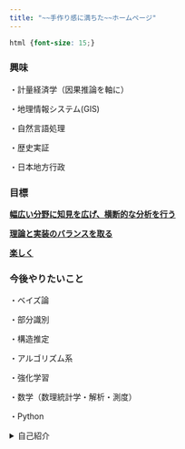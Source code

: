 ```yaml
---
title: "~~手作り感に満ちた~~ホームページ"
---
```


```css
html {font-size: 15;}
```



### 興味

・計量経済学（因果推論を軸に）

・地理情報システム(GIS)

・自然言語処理

・歴史実証

・日本地方行政

### 目標

[**幅広い分野に知見を広げ、横断的な分析を行う**]{.underline}

[**理論と実装のバランスを取る**]{.underline}

[**楽しく**]{.underline}

### 今後やりたいこと

・ベイズ論

・部分識別

・構造推定

・アルゴリズム系

・強化学習

・数学（数理統計学・解析・測度）

・Python

<details>

<summary>自己紹介</summary>

所属: 早稲田大学政治経済学部　国際政治経済学科三年

R歴:まだ一年...

趣味: 歴史趣味・PCガジェット趣味・文化活動全般

行ってみたい都市: ブダペスト,プラハ,クラクフの中東欧あたり

</details>
